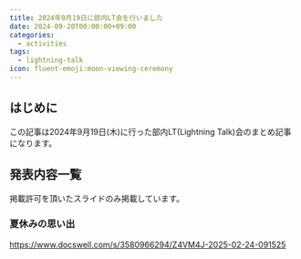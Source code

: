 ```yaml
---
title: 2024年9月19日に部内LT会を行いました
date: 2024-09-20T00:00:00+09:00
categories:
  - activities
tags:
  - lightning-talk
icon: fluent-emoji:moon-viewing-ceremony
---
```


## はじめに

この記事は2024年9月19日(木)に行った部内LT(Lightning Talk)会のまとめ記事になります。

## 発表内容一覧

掲載許可を頂いたスライドのみ掲載しています。

### 夏休みの思い出

https://www.docswell.com/s/3580966294/Z4VM4J-2025-02-24-091525
